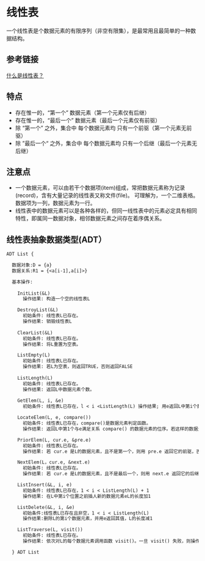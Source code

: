 # 线性表

一个线性表是个数据元素的<t bg1>有限序列</t>（非空有限集），是最常用且<t c2>最简单的一种数据结构</t>。

## 参考链接

[什么是线性表？](http://data.biancheng.net/view/295.html)

## 特点

- 存在惟一的，“第一个” 数据元素<t c2>（第一个元素仅有后继）</t>
- 存在惟一的，“最后一个” 数据元素<t c2>（最后一个元素仅有前驱）</t>
- 除 “第一个” 之外，集合中 每个数据元素均 只有一个前驱<t c2>（第一个元素无前驱）</t>
- 除 ”最后一个“ 之外，集合中 每个数据元素均 只有一个后继<t c2>（最后一个元素无后继）</t>

## 注意点

- 一个数据元素，可以由若干个数据项(item)组成，常把数据元素称为记录(record)，含有大量记录的线性表又称文件(file)。 可理解为，一个二维表格。数据项为一列，数据元素为一行。
- 线性表中的数据元素可以是各种各样的，但同一线性表中的元素必定具有相同特性，即属同一数据对象，相邻数据元素之间存在着序偶关系。

## 线性表抽象数据类型(ADT）

```txt
ADT List {

  数据对象:D = {a}
  数据关系:R1 = {<a[i-1],a[i]>}

  基本操作:
  
    InitList(&L)
      操作结果: 构造一个空的线性表L

    DestroyList(&L)
      初始条件: 线性表L已存在。
      操作结果: 销毁线性表L
      
    ClearList(&L)
      初始条件: 线性表L已存在。
      操作结果: 将L重置为空表。

    ListEmpty(L)
      初始条件: 线性表L已存在。
      操作结果: 若L为空表，则返回TRUE，否则返回FALSE
    
    ListLength(L)
      初始条件: 线性表L已存在。
      操作结果: 返回L中数据元素个数。
      
    GetElem(L, i, &e)
      初始条件: 线性表L已存在，l < i <ListLength(L) 操作结果; 用e返回L中第i个数据元素的值。

    LocateElem(L, e, compare())
      初始条件: 线性表L已存在，compare()是数据元素判定函数。
      操作结果: 返回L中第1个与e满足关系 compare() 的数据元素的位序。若这样的数据元素不存在，则返回值为0。

    PriorElem(L, cur.e, &pre.e)
      初始条件: 线性表L已存在。
      操作结果: 若 cur.e 是L的数据元素，且不是第一个，则用 pre.e 返回它的前驱，否则操作失败，pre.e 无定义。

    NextElem(L，cur.e, &next.e)
      初始条件: 线性表L已存在。
      操作结果: 若 cur.e 是L的数据元素，且不是最后一个，则用 next.e 返回它的后继，否则操作失败，next.e 无定义。

    ListInsert(&L, i, e)
      初始条件: 线性表L已存在，1 < i < ListLength(L) + 1
      操作结果: 在L中第i个位置之前插人新的数据元素eL的长度加1

    ListDelete(&L, i, &e)
      初始条件:线性表L已存在且非空，1 < i < ListLength(L)
      操作结果:删除L的第i个数据元素，并用e返回其值，L的长度减1

    ListTraverse(L, visit())
      初始条件: 线性表L已存在。
      操作结果: 依次对L的每个数据元素调用函数 visit()。一旦 visit() 失败，则操作失败。

  } ADT List

```
